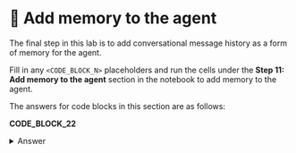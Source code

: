 # 👐 Add memory to the agent

The final step in this lab is to add conversational message history as a form of memory for the agent. 

Fill in any `<CODE_BLOCK_N>` placeholders and run the cells under the **Step 11: Add memory to the agent** section in the notebook to add memory to the agent.

The answers for code blocks in this section are as follows:

**CODE_BLOCK_22**

<details>
<summary>Answer</summary>
<div>
```python
{"configurable": {"thread_id": thread_id}}
```
</div>
</details>